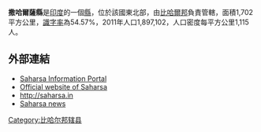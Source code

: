 '''撒哈爾薩縣'''是[[印度|印度]]的一個[[縣|縣]]，位於該國東北部，由[[比哈爾邦|比哈爾邦]]負責管轄，面積1,702平方公里，[[識字率|識字率]]為54.57%，2011年人口1,897,102，人口密度每平方公里1,115人。

==外部連結==
* [https://web.archive.org/web/20110430232046/http://www.allaboutbihar.com/districts/saharsa/index.php Saharsa Information Portal]
* [http://saharsa.bih.nic.in/ Official website of Saharsa] {{Wayback|url=http://saharsa.bih.nic.in/ |date=20180407192448 }}
* [https://web.archive.org/web/20090531073513/http://saharsa.in/ http://saharsa.in]
* [http://www.topix.com/in/saharsa Saharsa news] {{Wayback|url=http://www.topix.com/in/saharsa |date=20160303173658 }}

{{coord|25|53|N|86|36|E|source:itwiki_type:adm3rd|display=title}}

{{印度行政区划小作品}}
[[Category:比哈尔邦辖县|Category:比哈尔邦辖县]]